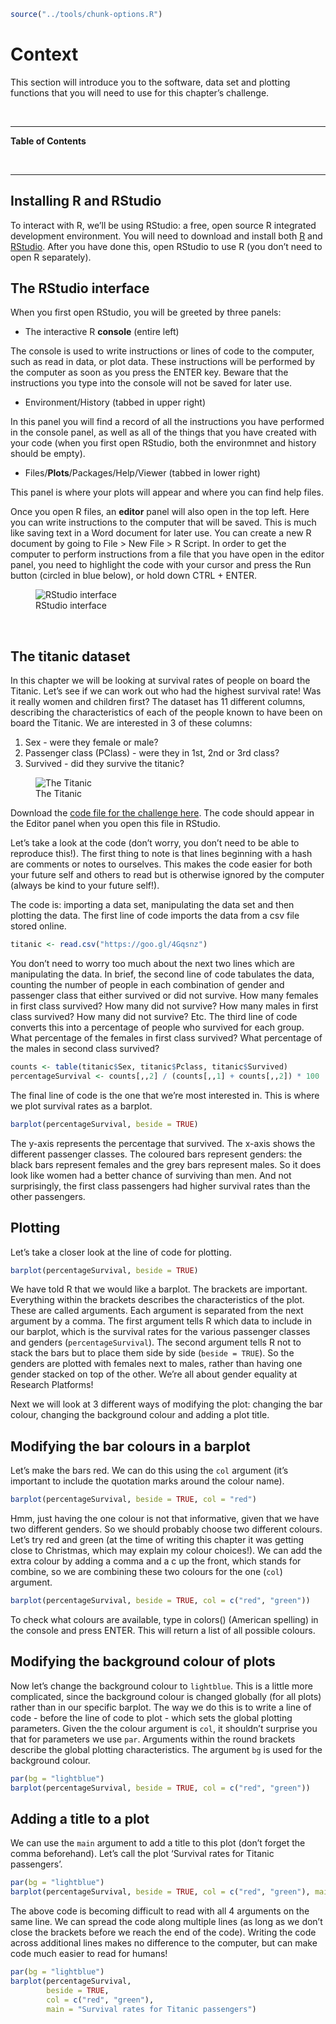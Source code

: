 
```r
source("../tools/chunk-options.R")
```

# Context

This section will introduce you to the software, data set and plotting functions that you will need to use for this chapter's challenge.

<br>

---
 
**Table of Contents**

<!-- toc -->

<br>

---

## Installing R and RStudio

To interact with R, we'll be using RStudio: a free, open source R integrated development environment. You will need to download and install both [R](https://cran.ms.unimelb.edu.au/) and [RStudio](https://www.rstudio.com/products/rstudio/download/). After you have done this, open RStudio to use R (you don't need to open R separately).

## The RStudio interface

When you first open RStudio, you will be greeted by three panels:

* The interactive R **console** (entire left)
 
 The console is used to write instructions or lines of code to the computer, such as read in data, or plot data. These instructions will be performed by the computer as soon as you press the ENTER key. Beware that the instructions you type into the console will not be saved for later use.

* Environment/History (tabbed in upper right)

 In this panel you will find a record of all the instructions you have performed in the console panel, as well as all of the things that you have created with your code (when you first open RStudio, both the environmnet and history should be empty).

* Files/**Plots**/Packages/Help/Viewer (tabbed in lower right)

 This panel is where your plots will appear and where you can find help files.

Once you open R files, an **editor** panel will also open in the top left. Here you can write instructions to the computer that will be saved. This is much like saving text in a Word document for later use. You can create a new R document by going to File > New File > R Script. In order to get the computer to perform instructions from a file that you have open in the editor panel, you need to highlight the code with your cursor and press the Run button (circled in blue below), or hold down CTRL + ENTER.

![RStudio interface](images/RStudio_interface.png)

<br>

## The titanic dataset

In this chapter we will be looking at survival rates of people on board the Titanic. Let’s see if we can work out who had the highest survival rate! Was it really women and children first? The dataset has 11 different columns, describing the characteristics of each of the people known to have been on board the Titanic. We are interested in 3 of these columns: 

1. Sex - were they female or male? 
2. Passenger class (PClass) - were they in 1st, 2nd or 3rd class? 
3. Survived - did they survive the titanic? 

![The Titanic](images\titanic.jpg)

Download the [code file for the challenge here](plottingChallenge.R). The code should appear in the Editor panel when you open this file in RStudio. 

Let’s take a look at the code (don't worry, you don't need to be able to reproduce this!). The first thing to note is that lines beginning with a hash are comments or notes to ourselves. This makes the code easier for both your future self and others to read but is otherwise ignored by the computer (always be kind to your future self!). 

The code is: importing a data set, manipulating the data set and then plotting the data. The first line of code imports the data from a csv file stored online. 

```r
titanic <- read.csv("https://goo.gl/4Gqsnz")
```

You don’t need to worry too much about the next two lines which are manipulating the data. In brief, the second line of code tabulates the data, counting the number of people in each combination of gender and passenger class that either survived or did not survive. How many females in first class survived? How many did not survive? How many males in first class survived? How many did not survive? Etc. The third line of code converts this into a percentage of people who survived for each group. What percentage of the females in first class survived? What percentage of the males in second class survived? 

```r
counts <- table(titanic$Sex, titanic$Pclass, titanic$Survived)
percentageSurvival <- counts[,,2] / (counts[,,1] + counts[,,2]) * 100
```

The final line of code is the one that we’re most interested in. This is where we plot survival rates as a barplot. 

```r
barplot(percentageSurvival, beside = TRUE)
```

The y-axis represents the percentage that survived. The x-axis shows the different passenger classes. The coloured bars represent genders: the black bars represent females and the grey bars represent males. So it does look like women had a better chance of surviving than men. And not surprisingly, the first class passengers had higher survival rates than the other passengers. 

## Plotting

Let’s take a closer look at the line of code for plotting. 

```r
barplot(percentageSurvival, beside = TRUE)
``` 

We have told R that we would like a barplot. The brackets are important. Everything within the brackets describes the characteristics of the plot. These are called arguments. Each argument is separated from the next argument by a comma. The first argument tells R which data to include in our barplot, which is the survival rates for the various passenger classes and genders (`percentageSurvival`). The second argument tells R not to stack the bars but to place them side by side (`beside = TRUE`). So the genders are plotted with females next to males, rather than having one gender stacked on top of the other. We’re all about gender equality at Research Platforms!

Next we will look at 3 different ways of modifying the plot: changing the bar colour, changing the background colour and adding a plot title.

## Modifying the bar colours in a barplot

Let's make the bars red. We can do this using the `col` argument (it's important to include the quotation marks around the colour name).

```r
barplot(percentageSurvival, beside = TRUE, col = "red")
``` 

Hmm, just having the one colour is not that informative, given that we have two different genders. So we should probably choose two different colours. Let's try red and green (at the time of writing this chapter it was getting close to Christmas, which may explain my colour choices!). We can add the extra colour by adding a comma and a c up the front, which stands for combine, so we are combining these two colours for the one (`col`) argument. 

```r
barplot(percentageSurvival, beside = TRUE, col = c("red", "green"))
``` 

<!--sec data-title="Tip: Choosing a colour" data-id="tip1" data-show=true data-collapse=true ces-->

To check what colours are available, type in colors() (American spelling) in the console and press ENTER. This will return a list of all possible colours.

<!--endsec-->

## Modifying the background colour of plots

Now let's change the background colour to `lightblue`. This is a little more complicated, since the background colour is changed globally (for all plots) rather than in our specific barplot. The way we do this is to write a line of code - before the line of code to plot - which sets the global plotting parameters. Given the the colour argument is `col`, it shouldn't surprise you that for parameters we use `par`. Arguments within the round brackets describe the global plotting characteristics. The argument `bg` is used for the background colour. 

```r
par(bg = "lightblue")
barplot(percentageSurvival, beside = TRUE, col = c("red", "green"))
``` 

## Adding a title to a plot

We can use the `main` argument to add a title to this plot (don't forget the comma beforehand). Let's call the plot 'Survival rates for Titanic passengers'. 

```r
par(bg = "lightblue")
barplot(percentageSurvival, beside = TRUE, col = c("red", "green"), main = "Survival rates for Titanic passengers")
``` 

<!--sec data-title="Tip: Spreading your code over multiple lines" data-id="tip2" data-show=true data-collapse=true ces-->

The above code is becoming difficult to read with all 4 arguments on the same line. We can spread the code along multiple lines (as long as we don't close the brackets before we reach the end of the code). Writing the code across additional lines makes no difference to the computer, but can make code much easier to read for humans!

```r
par(bg = "lightblue")
barplot(percentageSurvival, 
        beside = TRUE,
        col = c("red", "green"), 
        main = "Survival rates for Titanic passengers")
``` 

<!--endsec-->